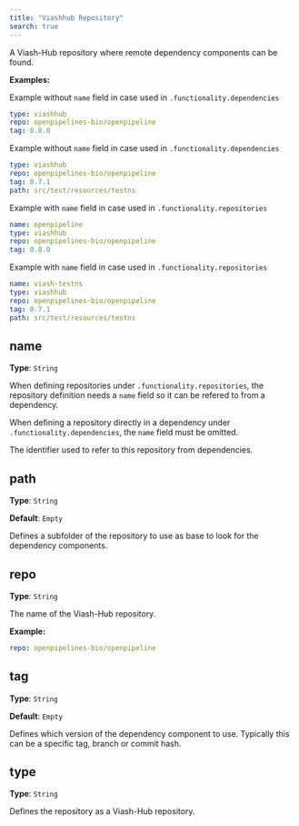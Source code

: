 ```yaml
---
title: "Viashhub Repository"
search: true
---
```


A Viash-Hub repository where remote dependency components can be found.

**Examples:**

Example without `name` field in case used in `.functionality.dependencies`

```yaml
type: viashhub
repo: openpipelines-bio/openpipeline
tag: 0.8.0

```

Example without `name` field in case used in `.functionality.dependencies`

```yaml
type: viashhub
repo: openpipelines-bio/openpipeline
tag: 0.7.1
path: src/test/resources/testns

```

Example with `name` field in case used in `.functionality.repositories`

```yaml
name: openpipeline
type: viashhub
repo: openpipelines-bio/openpipeline
tag: 0.8.0

```

Example with `name` field in case used in `.functionality.repositories`

```yaml
name: viash-testns
type: viashhub
repo: openpipelines-bio/openpipeline
tag: 0.7.1
path: src/test/resources/testns

```

## name

**Type**: `String`

:::{.callout-warning}
When defining repositories under `.functionality.repositories`, the repository definition needs a `name` field so it can be refered to from a dependency.

When defining a repository directly in a dependency under `.functionality.dependencies`, the `name` field must be omitted.
:::

The identifier used to refer to this repository from dependencies.

## path

**Type**: `String`

**Default**: `Empty`

Defines a subfolder of the repository to use as base to look for the dependency components.

## repo

**Type**: `String`

The name of the Viash-Hub repository.

**Example:**

```yaml
repo: openpipelines-bio/openpipeline
```

## tag

**Type**: `String`

**Default**: `Empty`

Defines which version of the dependency component to use. Typically this can be a specific tag, branch or commit hash.

## type

**Type**: `String`

Defines the repository as a Viash-Hub repository.
